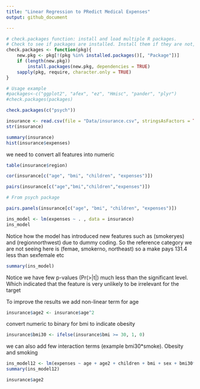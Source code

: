 ```yaml
---
title: "Linear Regression to PRedict Medical Expenses"
output: github_document

---
```


```r
# check.packages function: install and load multiple R packages.
# Check to see if packages are installed. Install them if they are not, then load them into the R session.
check.packages <- function(pkg){
    new.pkg <- pkg[!(pkg %in% installed.packages()[, "Package"])]
    if (length(new.pkg)) 
        install.packages(new.pkg, dependencies = TRUE)
    sapply(pkg, require, character.only = TRUE)
}

# Usage example
#packages<-c("ggplot2", "afex", "ez", "Hmisc", "pander", "plyr")
#check.packages(packages)
```


```r
check.packages(c("psych"))
```


```r
insurance <- read.csv(file = "Data/insurance.csv", stringsAsFactors = TRUE  )
str(insurance)

```
```r
summary(insurance)
hist(insurance$expenses)
```
we need to convert all features into numeric

```r
table(insurance$region)
```

```r
cor(insurance[c("age", "bmi", "children", "expenses")])
```

```r
pairs(insurance[c("age","bmi","children","expenses")])
```


```r
# From psych package

pairs.panels(insurance[c("age", "bmi", "children", "expenses")])

```

```r
ins_model <- lm(expenses ~ . , data = insurance)
ins_model
```

Notice how the model has introduced new features such as (smokeryes) and (regionnorthwest) due to dummy coding. So the reference category we are not seeing here is (femae, smokerno, northeast) so a make pays 131.4 less than sexfemale etc

```r
summary(ins_model)
```

Notice we have few p-values (Pr(>|t|) much less than the significant level. Which indicated that the feature is very unlikely to be irrelevant for the target

To improve the results we add non-linear term for age

```r
insurance$age2 <- insurance$age^2
```

convert numeric to binary for bmi to indicate obesity 
```r
insurance$bmi30 <- ifelse(insurance$bmi >= 30, 1, 0)
```

we can also add few interaction terms (example bmi30*smoke). Obesity and smoking

```r
ins_model12 <- lm(expenses ~ age + age2 + children + bmi + sex + bmi30*smoker + region, data = insurance)
summary(ins_model12)
```
```r
insurance$age2
```

